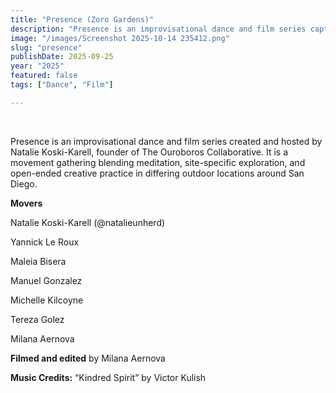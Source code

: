 ```yaml
---
title: "Presence (Zoro Gardens)"
description: "Presence is an improvisational dance and film series captured by Milana Aernova and faciliated by Natalie Koski-Karell."
image: "/images/Screenshot 2025-10-14 235412.png"
slug: "presence"
publishDate: 2025-09-25
year: "2025"
featured: false
tags: ["Dance", "Film"]

---
```



<YouTube id="WOpxEe6rHRI" />

<br />

Presence is an improvisational dance and film series created and hosted by Natalie Koski-Karell, founder of The Ouroboros Collaborative. It is a movement gathering blending meditation, site-specific exploration, and open-ended creative practice in differing outdoor locations around San Diego.

**Movers**

Natalie Koski-Karell (@natalieunherd)

Yannick Le Roux

Maleia Bisera

Manuel Gonzalez

Michelle Kilcoyne

Tereza Golez

Milana Aernova

**Filmed and edited** by Milana Aernova

**Music Credits:** “Kindred Spirit” by Victor Kulish